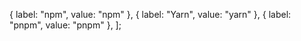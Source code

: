   { label: "npm", value: "npm" },
  { label: "Yarn", value: "yarn" },
  { label: "pnpm", value: "pnpm" },
];


